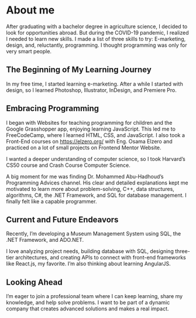 # About me

After graduating with a bachelor degree in agriculture science, I decided to look for opportunities abroad.
But during the COVID-19 pandemic, I realized I needed to learn new skills. I made a list of three skills to try: E-marketing, design, and, reluctantly, programming. I thought programming was only for very smart people.

## The Beginning of My Learning Journey

In my free time, I started learning e-marketing. After a while I started with design, so I learned Photoshop, Illustrator, InDesign, and Premiere Pro.

## Embracing Programming

I began with Websites for teaching programming for children and the Google Grasshopper app, enjoying learning JavaScript. This led me to FreeCodeCamp, where I learned HTML, CSS, and JavaScript. I also took a Front-End courses on https://elzero.org/ with Eng. Osama Elzero and practiced on a lot of small projects on Frontend Mentor Website.

I wanted a deeper understanding of computer science, so I took Harvard’s CS50 course and Crash Course Computer Science.

A big moment for me was finding Dr. Mohammed Abu-Hadhoud’s Programming Advices channel. His clear and detailed explanations kept me motivated to learn more about problem-solving, C++, data structures, algorithms, C#, the .NET Framework, and SQL for database management. I finally felt like a capable programmer.

## Current and Future Endeavors

Recently,  I’m developing a Museum Management System using SQL, the .NET Framework, and ADO.NET.

I love analyzing project needs, building database with SQL, designing three-tier architectures, and creating APIs to connect with front-end frameworks like React.js, my favorite. I’m also thinking about learning AngularJS.

## Looking Ahead

I’m eager to join a professional team where I can keep learning, share my knowledge, and help solve problems. I want to be part of a dynamic company that creates advanced solutions and makes a real impact.